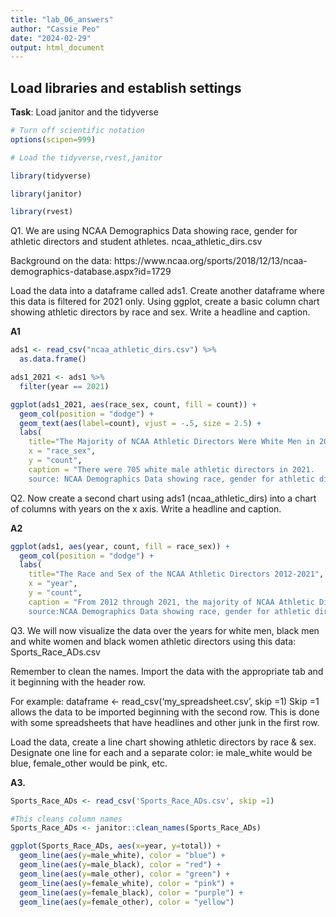```yaml
---
title: "lab_06_answers"
author: "Cassie Peo"
date: "2024-02-29"
output: html_document
---
```


## Load libraries and establish settings
**Task**: Load janitor and the tidyverse
```r
# Turn off scientific notation
options(scipen=999)

# Load the tidyverse,rvest,janitor

library(tidyverse)

library(janitor)

library(rvest)

```


Q1. We are using NCAA Demographics Data showing race, gender for athletic directors and student athletes. ncaa_athletic_dirs.csv

Background on the data:
https://www.ncaa.org/sports/2018/12/13/ncaa-demographics-database.aspx?id=1729

Load the data into a dataframe called ads1. 
Create another dataframe where this data is filtered for 2021 only.
Using ggplot, create a basic column chart showing athletic directors by race and sex. 
Write a headline and caption.

**A1**

```r

ads1 <- read_csv("ncaa_athletic_dirs.csv") %>% 
  as.data.frame()

ads1_2021 <- ads1 %>%
  filter(year == 2021)

```

```r
ggplot(ads1_2021, aes(race_sex, count, fill = count)) +
  geom_col(position = "dodge") +
  geom_text(aes(label=count), vjust = -.5, size = 2.5) +
  labs(
    title="The Majority of NCAA Athletic Directors Were White Men in 2021",
    x = "race_sex",
    y = "count",
    caption = "There were 705 white male athletic directors in 2021. 
    source: NCAA Demographics Data showing race, gender for athletic directors")

```



Q2. Now create a second chart using ads1 (ncaa_athletic_dirs) into a chart of columns with years on the x axis.
Write a headline and caption.

**A2**

```r
 
ggplot(ads1, aes(year, count, fill = race_sex)) +
  geom_col(position = "dodge") +
  labs(
    title="The Race and Sex of the NCAA Athletic Directors 2012-2021",
    x = "year",
    y = "count",
    caption = "From 2012 through 2021, the majority of NCAA Athletic Directors were white males. 
    source:NCAA Demographics Data showing race, gender for athletic directors")


```


Q3. We will now visualize the data over the years for white men, black men and white women and black women athletic directors using this data: Sports_Race_ADs.csv

Remember to clean the names. Import the data with the appropriate tab and it beginning with the header row.

For example:
dataframe <- read_csv('my_spreadsheet.csv', skip =1)
Skip =1 allows the data to be imported beginning with the second row. This is done with some spreadsheets that have headlines and other junk in the first row.


Load the data, create a line chart showing athletic directors by race & sex. 
Designate one line for each and a separate color: ie male_white would be blue, female_other would be pink, etc. 

**A3.**

```r

Sports_Race_ADs <- read_csv('Sports_Race_ADs.csv', skip =1)

#This cleans column names
Sports_Race_ADs <- janitor::clean_names(Sports_Race_ADs)

ggplot(Sports_Race_ADs, aes(x=year, y=total)) +
  geom_line(aes(y=male_white), color = "blue") +
  geom_line(aes(y=male_black), color = "red") +
  geom_line(aes(y=male_other), color = "green") +
  geom_line(aes(y=female_white), color = "pink") +
  geom_line(aes(y=female_black), color = "purple") +
  geom_line(aes(y=female_other), color = "yellow")

```